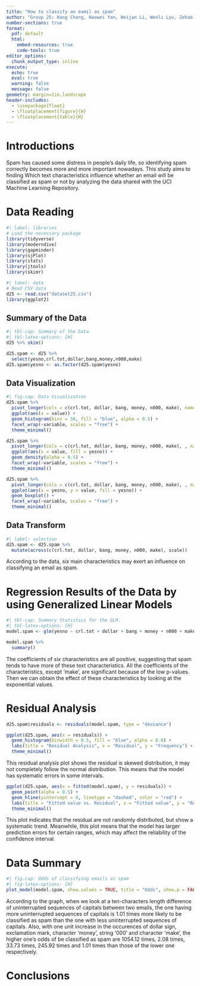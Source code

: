 ```yaml
---
title: "How to classify an eamil as spam"
author: "Group 25: Hang Cheng, Haowei Yan, Weijan Li, Wenli Lyu, Zehao Wang"
number-sections: true
format:
  pdf: default
  html:
    embed-resources: true
    code-tools: true
editor_options: 
  chunk_output_type: inline
execute:
  echo: true
  eval: true
  warning: false
  message: false
geometry: margin=1in,landscape
header-includes:
  - \usepackage{float}
  - \floatplacement{figure}{H}
  - \floatplacement{table}{H}
---
```


# Introductions

Spam has caused some distress in people's daily life, so identifying spam correctly becomes more and more important nowadays. This study aims to finding Which text characteristics influence whether an email will be classified as spam or not by analyzing the data shared with the UCI Machine Learning Repository.

# Data Reading {#sec-DR}

```r
#| label: libraries
# Load the necessary package
library(tidyverse)
library(moderndive)
library(gapminder)
library(sjPlot)
library(stats)
library(jtools)
library(skimr)

```

```r
#| label: data
# Read CSV data
d25 <- read.csv("dataset25.csv")
library(ggplot2)

```

## Summary of the Data

```r
#| tbl-cap: Summary of the Data
#| tbl-latex-options: [H]
d25 %>% skim()


```

```r
d25.spam <- d25 %>%
  select(yesno,crl.tot,dollar,bang,money,n000,make)
d25.spam$yesno <- as.factor(d25.spam$yesno)
```

## Data Visualization

```r
#| fig-cap: Data Visualization 
d25.spam %>%
  pivot_longer(cols = c(crl.tot, dollar, bang, money, n000, make), names_to = "variable", values_to = "value") %>%
  ggplot(aes(x = value)) +
  geom_histogram(bins = 30, fill = "blue", alpha = 0.5) +
  facet_wrap(~variable, scales = "free") +
  theme_minimal()
```

```r
d25.spam %>%
  pivot_longer(cols = c(crl.tot, dollar, bang, money, n000, make), , names_to = "variable", values_to = "value") %>%
  ggplot(aes(x = value, fill = yesno)) +
  geom_density(alpha = 0.5) +
  facet_wrap(~variable, scales = "free") +
  theme_minimal()
```

```r
d25.spam %>%
  pivot_longer(cols = c(crl.tot, dollar, bang, money, n000, make), , names_to = "variable", values_to = "value") %>%
  ggplot(aes(x = yesno, y = value, fill = yesno)) +
  geom_boxplot() +
  facet_wrap(~variable, scales = "free") +
  theme_minimal()


```

## Data Transform

```r
#| label: selection
d25.spam <- d25.spam %>%
  mutate(across(c(crl.tot, dollar, bang, money, n000, make), scale))

```

According to the data, six main characteristics may exert an influence on classifying an email as spam.


# Regression Results of the Data by using Generalized Linear Models

```r
#| tbl-cap: Summary Statistics for the GLM.
#| tbl-latex-options: [H]
model.spam <- glm(yesno ~ crl.tot + dollar + bang + money + n000 + make, data = d25.spam, family = binomial(link = "logit"))

model.spam %>%
  summary()
```

The coefficients of six characteristics are all positive, suggesting that spam tends to have more of these text characteristics. All the coefficients of the characteristics, except 'make', are significant because of the low p-values. Then we can obtain the effect of these characteristics by looking at the exponential values.

# Residual Analysis

```r
d25.spam$residuals <- residuals(model.spam, type = "deviance")

ggplot(d25.spam, aes(x = residuals)) +
  geom_histogram(binwidth = 0.5, fill = "blue", alpha = 0.6) +
  labs(title = "Residual Analysis", x = "Residual", y = "Frequency") +
  theme_minimal()


```

This residual analysis plot shows the residual is skewed distribution, it may not completely follow the normal distribution. This means that the model has systematic errors in some intervals.

```r
ggplot(d25.spam, aes(x = fitted(model.spam), y = residuals)) +
  geom_point(alpha = 0.5) +
  geom_hline(yintercept = 0, linetype = "dashed", color = "red") +
  labs(title = "Fitted value vs. Residual", x = "Fitted value", y = "Residual") +
  theme_minimal()
```

This plot indicates that the residual are not randomly distributed, but show a systematic trend. Meanwhile, this plot means that the model has larger prediction errors for certain ranges, which may affect the reliability of the confidence interval.

# Data Summary

```r
#| fig.cap: Odds of classifying emails as spam
#| fig-latex-options: [H]
plot_model(model.spam, show.values = TRUE, title = "Odds", show.p = FALSE, value.offset = 0.25)
```

According to the graph, when we look at a ten-characters length difference of uninterrupted sequences of capitals between two emails, the one having more uninterrupted sequences of capitals is 1.01 times more likely to be classified as spam than the one with less uninterrupted sequences of capitals. Also, with one unit increase in the occurences of dollar sign, exclamation mark, character 'money', string '000' and character 'make', the higher one's odds of be classified as spam are 1054.12 times, 2.08 times, 33.73 times, 245.92 times and 1.01 times than those of the lower one respectively.

# Conclusions
